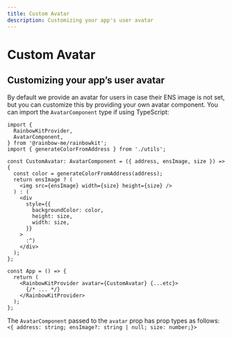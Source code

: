 ```yaml
---
title: Custom Avatar
description: Customizing your app's user avatar
---
```


# Custom Avatar

## Customizing your app’s user avatar

By default we provide an avatar for users in case their ENS image is not set, but you can customize this by providing your own avatar component. You can import the `AvatarComponent` type if using TypeScript:

```tsx
import {
  RainbowKitProvider,
  AvatarComponent,
} from '@rainbow-me/rainbowkit';
import { generateColorFromAddress } from './utils';

const CustomAvatar: AvatarComponent = ({ address, ensImage, size }) => {
  const color = generateColorFromAddress(address);
  return ensImage ? (
    <img src={ensImage} width={size} height={size} />
  ) : (
    <div
      style={{
        backgroundColor: color,
        height: size,
        width: size,
      }}
    >
      :^)
    </div>
  );
};

const App = () => {
  return (
    <RainbowKitProvider avatar={CustomAvatar} {...etc}>
      {/* ... */}
    </RainbowKitProvider>
  );
};
```

The `AvatarComponent` passed to the `avatar` prop has prop types as follows: `<{ address: string; ensImage?: string | null; size: number;}>`
